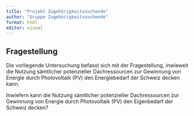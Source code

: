 ```yaml
---
title: "Projekt Zugehörigkeitssuchende"
author: "Gruppe Zugehörigkeitssuchende"
format: html
editor: visual
---
```


## Fragestellung
Die vorliegende Untersuchung befasst sich mit der Fragestellung, inwieweit die Nutzung sämtlicher potenzieller Dachressourcen zur Gewinnung von Energie durch Photovoltaik (PV) den Energiebedarf der Schweiz decken kann.

Inwiefern kann die Nutzung sämtlicher potenzieller Dachressourcen zur Gewinnung von Energie durch Photovoltaik (PV) den Eigenbedarf der Schweiz decken?
